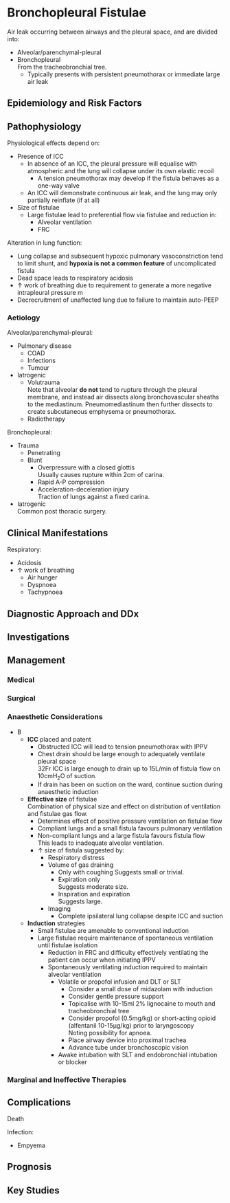 # Bronchopleural Fistulae


Air leak occurring between airways and the pleural space, and are divided into:

* Alveolar/parenchymal-pleural
* Bronchopleural  
From the tracheobronchial tree.
	* Typically presents with persistent pneumothorax or immediate large air leak

## Epidemiology and Risk Factors

## Pathophysiology

Physiological effects depend on:

* Presence of ICC  
	* In absence of an ICC, the pleural pressure will equalise with atmospheric and the lung will collapse under its own elastic recoil  
		* A tension pneumothorax may develop if the fistula behaves as a one-way valve
	* An ICC will demonstrate continuous air leak, and the lung may only partially reinflate (if at all)
* Size of fistulae
	* Large fistulae lead to preferential flow via fistulae and reduction in:
		* Alveolar ventilation
		* FRC


Alteration in lung function:

* Lung collapse and subsequent hypoxic pulmonary vasoconstriction tend to limit shunt, and **hypoxia is not a common feature** of uncomplicated fistula
* Dead space leads to respiratory acidosis
* ↑ work of breathing due to requirement to generate a more negative intrapleural pressure m 
* Decrecruitment of unaffected lung due to failure to maintain auto-PEEP

### Aetiology

Alveolar/parenchymal-pleural:

* Pulmonary disease
	* COAD
	* Infections
	* Tumour
* Iatrogenic
	* Volutrauma  
	Note that alveolar **do not** tend to rupture through the pleural membrane, and instead air dissects along bronchovascular sheaths to the mediastinum. Pneumomediastinum then further dissects to create subcutaneous emphysema or pneumothorax.
	* Radiotherapy


Bronchopleural:

* Trauma
	* Penetrating
	* Blunt
		* Overpressure with a closed glottis  
		Usually causes rupture within 2cm of carina.
		* Rapid A-P compression
		* Acceleration-deceleration injury  
		Traction of lungs against a fixed carina.
* Iatrogenic  
Common post thoracic surgery.


## Clinical Manifestations

Respiratory:

* Acidosis
* ↑ work of breathing
	* Air hunger
	* Dyspnoea
	* Tachypnoea

## Diagnostic Approach and DDx

## Investigations

## Management

### Medical

### Surgical

### Anaesthetic Considerations

* B
	* **ICC** placed and patent  
		* Obstructed ICC will lead to tension pneumothorax with IPPV
		* Chest drain should be large enough to adequately ventilate pleural space  
		32Fr ICC is large enough to drain up to 15L/min of fistula flow on 10cmH~2~O of suction.
		* If drain has been on suction on the ward, continue suction during anaesthetic induction
	* **Effective size** of fistulae  
	Combination of physical size and effect on distribution of ventilation and fistulae gas flow.
		* Determines effect of positive pressure ventilation on fistulae flow
		* Compliant lungs and a small fistula favours pulmonary ventilation
		* Non-compliant lungs and a large fistula favours fistula flow  
		This leads to inadequate alveolar ventilation.
		* ↑ size of fistula suggested by:
			* Respiratory distress
			* Volume of gas draining
				* Only with coughing 
				Suggests small or trivial.
				* Expiration only  
				Suggests moderate size.
				* Inspiration and expiration  
				Suggests large.
			* Imaging
				* Complete ipsilateral lung collapse despite ICC and suction
	* **Induction** strategies
		* Small fistulae are amenable to conventional induction
		* Large fistulae require maintenance of spontaneous ventilation until fistulae isolation  
			* Reduction in FRC and difficulty effectively ventilating the patient can occur when initiating IPPV
			* Spontaneously ventilating induction required to maintain alveolar ventilation
				* Volatile or propofol infusion and DLT or SLT
					* Consider a small dose of midazolam with induction
					* Consider gentle pressure support
					* Topicalise with 10-15ml 2% lignocaine to mouth and tracheobronchial tree
					* Consider propofol (0.5mg/kg) or short-acting opioid (alfentanil 10-15μg/kg) prior to laryngoscopy  
					Noting possibility for apnoea.
					* Place airway device into proximal trachea
					* Advance tube under bronchoscopic vision
				* Awake intubation with SLT and endobronchial intubation or blocker

### Marginal and Ineffective Therapies

## Complications

Death

Infection:

* Empyema


## Prognosis

## Key Studies

